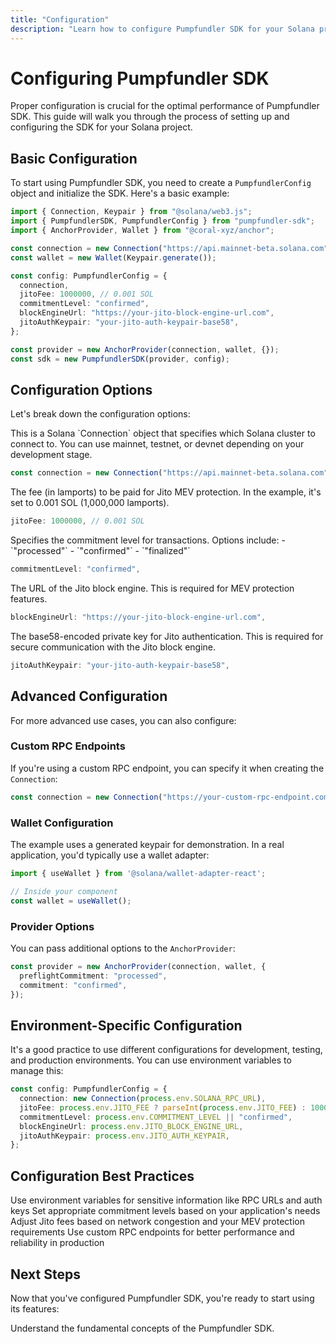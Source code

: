 ```yaml
---
title: "Configuration"
description: "Learn how to configure Pumpfundler SDK for your Solana project"
---
```


# Configuring Pumpfundler SDK

Proper configuration is crucial for the optimal performance of Pumpfundler SDK. This guide will walk you through the process of setting up and configuring the SDK for your Solana project.

## Basic Configuration

To start using Pumpfundler SDK, you need to create a `PumpfundlerConfig` object and initialize the SDK. Here's a basic example:

```typescript
import { Connection, Keypair } from "@solana/web3.js";
import { PumpfundlerSDK, PumpfundlerConfig } from "pumpfundler-sdk";
import { AnchorProvider, Wallet } from "@coral-xyz/anchor";

const connection = new Connection("https://api.mainnet-beta.solana.com");
const wallet = new Wallet(Keypair.generate());

const config: PumpfundlerConfig = {
  connection,
  jitoFee: 1000000, // 0.001 SOL
  commitmentLevel: "confirmed",
  blockEngineUrl: "https://your-jito-block-engine-url.com",
  jitoAuthKeypair: "your-jito-auth-keypair-base58",
};

const provider = new AnchorProvider(connection, wallet, {});
const sdk = new PumpfundlerSDK(provider, config);
```

## Configuration Options

Let's break down the configuration options:

<Accordion title="connection">
  This is a Solana `Connection` object that specifies which Solana cluster to connect to. You can use mainnet, testnet, or devnet depending on your development stage.

  ```typescript
  const connection = new Connection("https://api.mainnet-beta.solana.com");
  ```
</Accordion>

<Accordion title="jitoFee">
  The fee (in lamports) to be paid for Jito MEV protection. In the example, it's set to 0.001 SOL (1,000,000 lamports).

  ```typescript
  jitoFee: 1000000, // 0.001 SOL
  ```
</Accordion>

<Accordion title="commitmentLevel">
  Specifies the commitment level for transactions. Options include:
  - `"processed"`
  - `"confirmed"`
  - `"finalized"`

  ```typescript
  commitmentLevel: "confirmed",
  ```
</Accordion>

<Accordion title="blockEngineUrl">
  The URL of the Jito block engine. This is required for MEV protection features.

  ```typescript
  blockEngineUrl: "https://your-jito-block-engine-url.com",
  ```
</Accordion>

<Accordion title="jitoAuthKeypair">
  The base58-encoded private key for Jito authentication. This is required for secure communication with the Jito block engine.

  ```typescript
  jitoAuthKeypair: "your-jito-auth-keypair-base58",
  ```
</Accordion>

## Advanced Configuration

For more advanced use cases, you can also configure:

### Custom RPC Endpoints

If you're using a custom RPC endpoint, you can specify it when creating the `Connection`:

```typescript
const connection = new Connection("https://your-custom-rpc-endpoint.com");
```

### Wallet Configuration

The example uses a generated keypair for demonstration. In a real application, you'd typically use a wallet adapter:

```typescript
import { useWallet } from '@solana/wallet-adapter-react';

// Inside your component
const wallet = useWallet();
```

### Provider Options

You can pass additional options to the `AnchorProvider`:

```typescript
const provider = new AnchorProvider(connection, wallet, {
  preflightCommitment: "processed",
  commitment: "confirmed",
});
```

## Environment-Specific Configuration

It's a good practice to use different configurations for development, testing, and production environments. You can use environment variables to manage this:

```typescript
const config: PumpfundlerConfig = {
  connection: new Connection(process.env.SOLANA_RPC_URL),
  jitoFee: process.env.JITO_FEE ? parseInt(process.env.JITO_FEE) : 1000000,
  commitmentLevel: process.env.COMMITMENT_LEVEL || "confirmed",
  blockEngineUrl: process.env.JITO_BLOCK_ENGINE_URL,
  jitoAuthKeypair: process.env.JITO_AUTH_KEYPAIR,
};
```

## Configuration Best Practices

<Check>Use environment variables for sensitive information like RPC URLs and auth keys</Check>
<Check>Set appropriate commitment levels based on your application's needs</Check>
<Check>Adjust Jito fees based on network congestion and your MEV protection requirements</Check>
<Check>Use custom RPC endpoints for better performance and reliability in production</Check>

## Next Steps

Now that you've configured Pumpfundler SDK, you're ready to start using its features:

<CardGroup cols={1}>
  <Card title="Core Concepts" icon="book" href="/core-concepts/pumpfundler-sdk">
    Understand the fundamental concepts of the Pumpfundler SDK.
  </Card>
</CardGroup>

